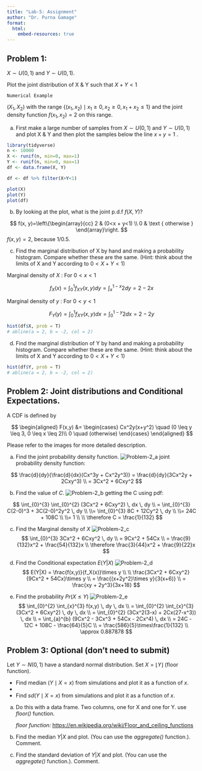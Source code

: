 ```yaml
---
title: "Lab-5: Assignment"
author: "Dr. Purna Gamage"
format: 
  html: 
    embed-resources: true
---
```


## Problem 1:

$X \sim U(0,1)$ and $Y \sim U(0,1)$.

Plot the joint distribution of X & Y such that $X+Y < 1$

`Numerical Example`

$\left(X_1, X_2\right)$ with the range $\left\{\left(x_1, x_2\right) \mid x_1 \geq 0, x_2 \geq 0, x_1+x_2 \leq 1\right\}$ and the joint density function $f\left(x_1, x_2\right)=2$ on this range.


a. First make a large number of samples from $X \sim U(0,1)$ and $Y \sim U(0,1)$ and plot X & Y and then plot the samples below the line  $x+y = 1$ .
```r
library(tidyverse)
n <- 10000
X <- runif(n, min=0, max=1)
Y <- runif(n, min=0, max=1)
df <- data.frame(X, Y)

df <- df %>% filter(X+Y<1)

plot(X)
plot(Y)
plot(df)
```

b. By looking at the plot, what is the joint p.d.f $f(X,Y)$?

$$
f(x, y)=\left\{\begin{array}{cc}
2 & (0<x + y<1) \\
0 & \text { otherwise }
\end{array}\right.
$$
$f(x,y) = 2$, because 1/0.5.


c. Find the marginal distribution of X by hand and making a probability histogram.  Compare whether these are the same. (Hint: think about the limits of X and Y according to $0<X+Y<1$)

Marginal density of $X$ : For $0<x<1$

$$
f_X(x)=\int_0^1 f_{X Y}(x, y) d y=\int_x^{1-x} 2 d y=2-2 x
$$

Marginal density of $y$ : For $0<y<1$

$$
F_Y(y)=\int_0^{1} f_{X Y}(x, y) d x=\int_0^{1-y} 2 dx=2-2y
$$

```r
hist(df$X, prob = T)
# abline(a = 2, b = -2, col = 2)
```

d. Find the marginal distribution of Y by hand and making a probability histogram. Compare whether these are the same. (Hint: think about the limits of X and Y according to $0<X+Y<1$)
```r
hist(df$Y, prob = T)
# abline(a = 2, b = -2, col = 2) 
```

## Problem 2: Joint distributions and Conditional Expectations. 

A CDF is defined by 

$$
\begin{aligned}
F(x,y) &= \begin{cases} Cx^2y(x+y^2) \quad (0 \leq y \leq 3, 0 \leq x \leq 2)\\
0 \quad (otherwise) 
\end{cases}
\end{aligned}
$$

Please refer to the images for more detailed description. 

a. Find the joint probability density function.
![Problem-2_a](./image/a.png)
joint probability density function:

$$
\frac{d}{dy}{\frac{d}{dx}(Cx^3y + Cx^2y^3)}
= \frac{d}{dy}(3Cx^2y + 2Cxy^3) \\
= 3Cx^2 + 6Cxy^2
$$

b. Find the value of $C$.
![Problem-2_b](./image/b.png)
getting the C using pdf:

$$
\int_{0}^{3} \int_{0}^{2} (3Cx^2 + 6Cxy^2) \, dx \, dy
\\ = \int_{0}^{3} C(2-0)^3 + 3C(2-0)^2y^2 \, dy \\
\\= \int_{0}^{3} 8C + 12Cy^2 \, dy \\
\\= 24C + 108C \\
\\= 1 
\\
\\
\therefore C = \frac{1}{132}
$$


c. Find the Marginal density of $X$
![Problem-2_c](./image/c.png)
$$
\int_{0}^{3} 3Cx^2 + 6Cxy^2 \, dy \\
= 9Cx^2 + 54Cx \\ 
= \frac{9}{132}x^2 + \frac{54}{132}x \\
\therefore \frac{3}{44}x^2 + \frac{9}{22}x
$$

d. Find the Conditional expectation $E(Y|X)$
![Problem-2_d](./image/d.png)
$$
E(Y|X) = \frac{f(x,y)}{f_X(x)}\times y
\\
\\
\frac{3Cx^2 + 6Cxy^2}{9Cx^2 + 54Cx}\times y \\
= \frac{(x+2y^2)\times y}{3(x+6)} \\
= \frac{xy + 2y^3}{3x+18}
$$

e. Find the probability $Pr(X\leq Y)$
![Problem-2_e](./image/e.png)
$$
\int_{0}^{2} \int_{x}^{3} f(x,y) \, dy \, dx \\
= \int_{0}^{2} \int_{x}^{3} (3Cx^2 + 6Cxy^2) \, dy \, dx \\
= \int_{0}^{2} (3Cx^2(3-x) + 2Cx(27-x^3)) \, dx \\
= \int_{a}^{b} (9Cx^2 - 3Cx^3 + 54Cx - 2Cx^4) \, dx \\ 
= 24C - 12C + 108C - \frac{64}{5}C \\
= \frac{586}{5}\times\frac{1}{132} \\
\approx 0.887878
$$

## Problem 3: Optional (don't need to submit)

Let $Y \sim N(0,1)$ have a standard normal distribution. Set $X=\lfloor Y\rfloor$ (floor function).

- Find median $(Y \mid X=x)$ from simulations and plot it as a function of $x$.
- 
- Find $s d(Y \mid X=x)$ from simulations and plot it as a function of $x$.

a. Do this with a data frame. Two columns, one for  X  and one for  Y. use _floor()_ function.

    _floor function:_ <https://en.wikipedia.org/wiki/Floor_and_ceiling_functions>

b. Find the median $Y|X$ and plot. (You can use the _aggregate()_ function.). Comment.

c. Find the standard deviation of $Y|X$ and plot. (You can use the _aggregate()_ function.). Comment.

